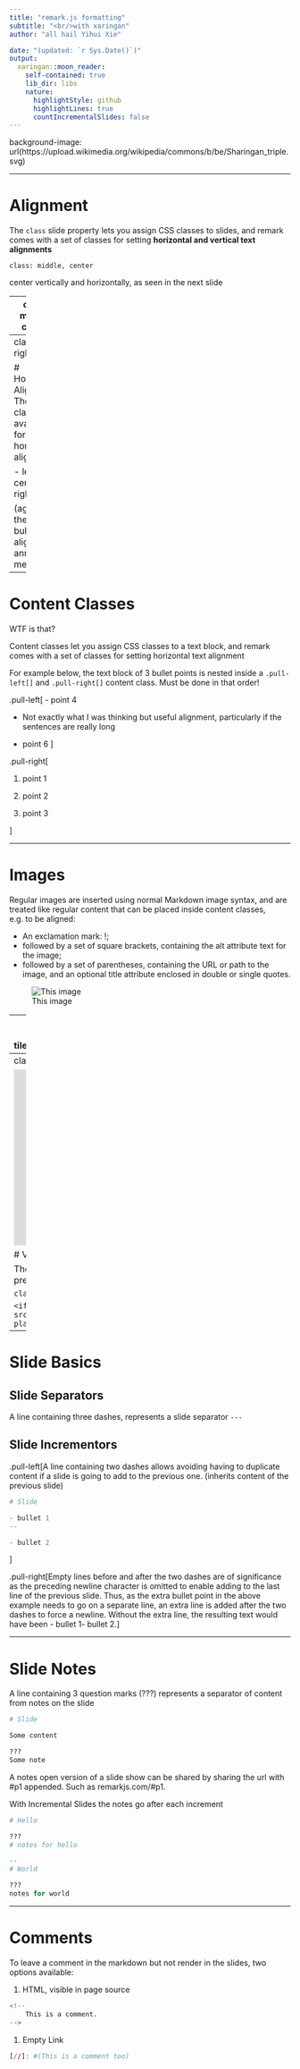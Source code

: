 ```yaml
---
title: "remark.js formatting"
subtitle: "<br/>with xaringan"
author: "all hail Yihui Xie"

date: "(updated: `r Sys.Date()`)"
output:
  xaringan::moon_reader:
    self-contained: true
    lib_dir: libs
    nature:
      highlightStyle: github
      highlightLines: true
      countIncrementalSlides: false
---
```


background-image: url(https://upload.wikimedia.org/wikipedia/commons/b/be/Sharingan_triple.svg)


---

# Alignment

The `class` slide property lets you assign CSS classes to slides, and remark comes with a set of classes for setting **horizontal and vertical text alignments**

`class: middle, center`

center vertically and horizontally, as seen in the next slide

---
class: middle, center

# Alignment

The alternatives available for vertical alignment: 

- top
- middle
- bottom

(and I don't like how the bullets are aligned)


---
class: right

# Horizontal Alignment
The classes available for horizontal alignment:

- left
- center
- right

(again, the way bullets are aligned is annoying me)


---

# Content Classes

WTF is that? 

Content classes let you assign CSS classes to a text block, and remark comes with a set of classes for setting horizontal text alignment

For example below, the text block of 3 bullet points is nested inside a `.pull-left[]` and `.pull-right[]` content class. Must be done in that order!

.pull-left[
- point 4

- Not exactly what I was thinking but useful alignment, particularly if the sentences are really long

- point 6
]


.pull-right[

1. point 1

1. point 2

1. point 3

]

---

# Images

Regular images are inserted using normal Markdown image syntax, and are treated like regular content that can be placed inside content classes, e.g. to be aligned:


- An exclamation mark: !;
- followed by a set of square brackets, containing the alt attribute text for the image;
- followed by a set of parentheses, containing the URL or path to the image, and an optional title attribute enclosed in double or single quotes.

![This image](https://images-na.ssl-images-amazon.com/images/G/01/img15/pet-products/small-tiles/23695_pets_vertical_store_dogs_small_tile_8._CB312176604_.jpg)

---
background-image: url(https://images-na.ssl-images-amazon.com/images/G/01/img15/pet-products/small-tiles/23695_pets_vertical_store_dogs_small_tile_8._CB312176604_.jpg)

# Background Images

The `background-image` slide property lets you set the background-image CSS property for the slide.

The background image will by default be centered both horizontally and vertically on the slide, and scaled down to fit if it is larger than the slide.


---
class: middle, center

<iframe width="560" height="315" src="https://www.youtube.com/embed/2cb-iL1sj9E" title="YouTube video player" frameborder="0" allow="accelerometer; autoplay; clipboard-write; encrypted-media; gyroscope; picture-in-picture" allowfullscreen></iframe>


# Video

There are multiple ways to include embedded video within a Remark presentation. Embed code from YouTube or others sites work as is:

`class: middle, center`

`<iframe width="560" height="315" src="https://www.youtube.com/embed/2cb-iL1sj9E" title="YouTube video player" frameborder="0" allowfullscreen></iframe>`


---
# Slide Basics

## Slide Separators

A line containing three dashes, represents a slide separator
`---`

## Slide Incrementors

.pull-left[A line containing two dashes allows avoiding having to duplicate content if a slide is going to add to the previous one. (inherits content of the previous slide)

```r
# Slide

- bullet 1
--

- bullet 2
```
]

.pull-right[Empty lines before and after the two dashes are of significance as the preceding newline character is omitted to enable adding to the last line of the previous slide. Thus, as the extra bullet point in the above example needs to go on a separate line, an extra line is added after the two dashes to force a newline. Without the extra line, the resulting text would have been - bullet 1- bullet 2.]

---

# Slide Notes

A line containing 3 question marks (???) represents a separator of content from notes on the slide

```r
# Slide

Some content

???
Some note
```

A notes open version of a slide show can be shared by sharing the url with #p1 appended. Such as remarkjs.com/#p1.

With Incremental Slides the notes go after each increment

```r
# Hello

???
# notes for hello

--
# World

???
notes for world
```

---

# Comments

To leave a comment in the markdown but not render in the slides, two options available:

1. HTML, visible in page source
```r
<!-- 
    This is a comment.
-->
```

1. Empty Link
```r
[//]: #(This is a comment too)

```

